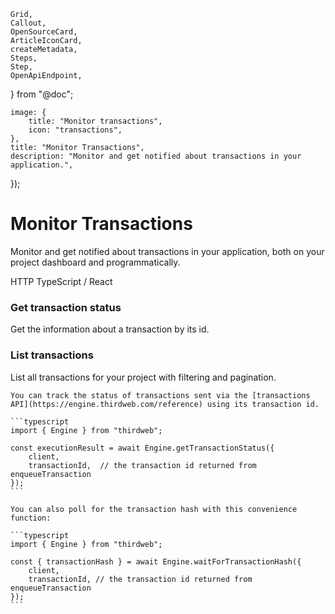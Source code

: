 	Grid,
	Callout,
	OpenSourceCard,
	ArticleIconCard,
	createMetadata,
	Steps,
	Step,
	OpenApiEndpoint,
} from "@doc";

	image: {
		title: "Monitor transactions",
		icon: "transactions",
	},
	title: "Monitor Transactions",
	description: "Monitor and get notified about transactions in your application.",
});

# Monitor Transactions

Monitor and get notified about transactions in your application, both on your project dashboard and programmatically.

<Tabs defaultValue="http">
	<TabsList>
    <TabsTrigger value="http" className="flex items-center gap-2 [&>p]:mb-0">
      <EngineIcon className="w-4 h-4" />
      HTTP
    </TabsTrigger>
		<TabsTrigger value="typescript" className="flex items-center gap-2 [&>p]:mb-0">
			<TypeScriptIcon className="size-4" />
			TypeScript / React
		</TabsTrigger>
	</TabsList>

  <TabsContent value="http">

  ### Get transaction status

  Get the information about a transaction by its id.

  <OpenApiEndpoint path="/v1/transactions/{transactionId}" method="GET" />

  ### List transactions

  List all transactions for your project with filtering and pagination.

<OpenApiEndpoint path="/v1/transactions" method="GET" />

  </TabsContent>

  <TabsContent value="typescript">

    You can track the status of transactions sent via the [transactions API](https://engine.thirdweb.com/reference) using its transaction id.

    ```typescript
    import { Engine } from "thirdweb";

    const executionResult = await Engine.getTransactionStatus({
        client,
        transactionId,  // the transaction id returned from enqueueTransaction
    });
    ```

    You can also poll for the transaction hash with this convenience function:

    ```typescript
    import { Engine } from "thirdweb";

    const { transactionHash } = await Engine.waitForTransactionHash({
        client,
        transactionId, // the transaction id returned from enqueueTransaction
    });
    ```

  </TabsContent>

</Tabs>

